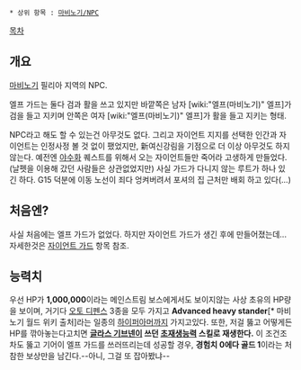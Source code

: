  * 상위 항목 : [[마비노기/NPC]]

[[목차]]
== 개요 ==
[[마비노기]] 필리아 지역의 NPC.

엘프 가드는 둘다 검과 활을 쓰고 있지만 바깥쪽은 남자 [wiki:"엘프(마비노기)" 엘프]가 검을 들고 지키며 안쪽은 여자 [wiki:"엘프(마비노기)" 엘프]가 활을 들고 지키는 형태.

NPC라고 해도 할 수 있는건 아무것도 없다. 그리고 자이언트 지지를 선택한 인간과 자이언트는 인정사정 볼 것 없이 팼었지만, 新여신강림을 기점으로 더 이상 아무것도 하지 않는다. 예전엔 [[야수화]] 퀘스트를 위해서 오는 자이언트들만 죽어라 고생하게 만들었다. (날펫을 이용해 갔던 사람들은 상관없었지만) 사실 가드가 다니지 않는 루트가 하나 있긴 하다. G15 덕분에 이동 노선이 죄다 엉켜버려서 포셔의 집 근처만 배회 하고 있다(...)

== 처음엔? ==
사실 처음에는 엘프 가드가 없었다. 하지만 자이언트 가드가 생긴 후에 만들어졌는데... 자세한것은 [[자이언트 가드]] 항목 참조.

== 능력치 ==
우선 HP가 '''1,000,000'''이라는 메인스트림 보스에게서도 보이지않는 사상 초유의 HP량을 보이며, 거기다 [[오토 디펜스]] 3종을 모두 가지고 '''Advanced heavy stander'''[* 마비노기 월드 위키 출처]라는 일종의 [[하이퍼아머]]까지 가지고있다.
또한, 저걸 뚫고 어떻게든 HP를 깎아놓는다고치면 '''[[글라스 기브넨]]이 쓰던 [[초재생능력]] 스킬로 재생한다.''' 이 조건조차도 뚫고 기어이 엘프 가드를 쓰러뜨리는데 성공할 경우, '''경험치 0에다 골드 1'''이라는 처참한 보상만을 남긴다.--아니, 그걸 또 잡아봤냐--
